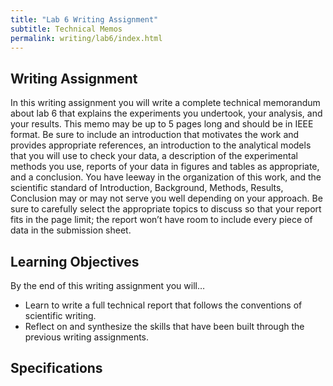 ```yaml
---
title: "Lab 6 Writing Assignment"
subtitle: Technical Memos
permalink: writing/lab6/index.html
---
```


## Writing Assignment

In this writing assignment you will write a complete technical memorandum about lab 6 that explains the experiments you undertook, your analysis, and your results.
This memo may be up to 5 pages long and should be in IEEE format.
Be sure to include an introduction that motivates the work and provides appropriate references, an introduction to the analytical models that you will use to check your data, a description of the experimental methods you use, reports of your data in figures and tables as appropriate, and a conclusion.
You have leeway in the organization of this work, and the scientific standard of Introduction, Background, Methods, Results, Conclusion may or may not serve you well depending on your approach.
Be sure to carefully select the appropriate topics to discuss so that your report fits in the page limit; the report won't have room to include every piece of data in the submission sheet. 

## Learning Objectives

By the end of this writing assignment you will...

- Learn to write a full technical report that follows the conventions of scientific writing.
- Reflect on and synthesize the skills that have been built through the previous writing assignments.

<!-- ## Required Resources

- [ ]  -->

## Specifications